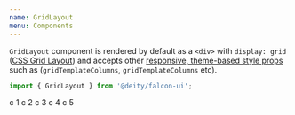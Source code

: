 ```yaml
---
name: GridLayout
menu: Components
---
```



<ThemePreview of={GridLayout} />

`GridLayout` component is rendered by default as a `<div>` with `display: grid` ([CSS Grid Layout](https://developer.mozilla.org/en-US/docs/Web/CSS/CSS_Grid_Layout)) and accepts other [responsive, theme-based style props](/responsive-props) such as (`gridTemplateColumns`, `gridTemplateColumns` etc).

```javascript
import { GridLayout } from '@deity/falcon-ui';
```

<Playground>
  <GridLayout gridTemplateColumns="1fr 2fr" gridTemplateRows="10vh 20vh 10vh">
    <Box boxShadow="subtle" p="md">
      c 1
    </Box>
    <Box boxShadow="subtle" p="md">
      c 2
    </Box>
    <Box boxShadow="subtle" p="md" gridRow="2/4">
      c 3
    </Box>
    <Box boxShadow="subtle" p="md">
      c 4
    </Box>
    <Box boxShadow="subtle" p="md">
      c 5
    </Box>
  </GridLayout>
</Playground>
